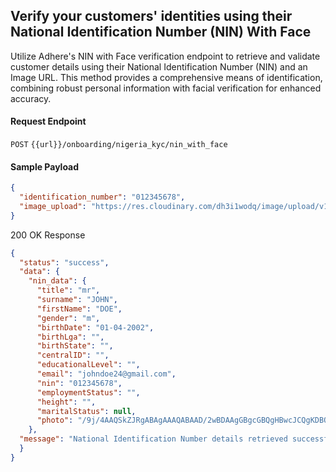 ## Verify your customers' identities using their National Identification Number (NIN) With Face

Utilize Adhere's NIN with Face verification endpoint to retrieve and validate customer details using their National Identification Number (NIN) and an Image URL. This method provides a comprehensive means of identification, combining robust personal information with facial verification for enhanced accuracy.

#### Request Endpoint

`POST` `{{url}}/onboarding/nigeria_kyc/nin_with_face`

#### Sample Payload

```json
{
  "identification_number": "012345678",
  "image_upload": "https://res.cloudinary.com/dh3i1wodq/image/upload/v1675410981/profile.jpg"
}
```

200 OK Response

``` json
{
  "status": "success",
  "data": {
    "nin_data": {
      "title": "mr",
      "surname": "JOHN",
      "firstName": "DOE",
      "gender": "m",
      "birthDate": "01-04-2002",
      "birthLga": "",
      "birthState": "",
      "centralID": "",
      "educationalLevel": "",
      "email": "johndoe24@gmail.com",
      "nin": "012345678",
      "employmentStatus": "",
      "height": "",
      "maritalStatus": null,
      "photo": "/9j/4AAQSkZJRgABAgAAAQABAAD/2wBDAAgGBgcGBQgHBwcJCQgKDBQNDAsLDBkSEw8UHRofHh0aHBwgJC4nICIsIxwcKDcpLDAxNDQ0Hyc5PTgyPC4zNDL"  # base-64
    },
  "message": "National Identification Number details retrieved successfully",
  }
}
```
